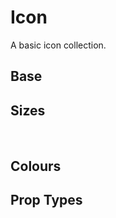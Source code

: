 
<Meta title='Components|Icon' component={Icon} />

# Icon
A basic icon collection.

## Base

<Preview>
  <Story name='Base'>
    <div>
      <Icon name={'bin'} />
      <Icon name={'camera'} />
      <Icon name={'caret'} />
      <Icon name={'chevron-down'} />
      <Icon name={'chevron-left'} />
      <Icon name={'chevron-right'} />
      <Icon name={'chevron-up'} />
      <Icon name={'code'} />
      <Icon name={'cross'} />
      <Icon name={'dashboard'} />
      <Icon name={'download'} />
      <Icon name={'edit'} />
      <Icon name={'email'} />
      <Icon name={'exclamation'} />
      <Icon name={'filter'} />
      <Icon name={'hamburger'} />
      <Icon name={'home'} />
      <Icon name={'image'} />
      <Icon name={'info'} />
      <Icon name={'plus'} />
      <Icon name={'prize-cash'} />
      <Icon name={'prize-digital'} />
      <Icon name={'prize-physical'} />
      <Icon name={'report'} />
      <Icon name={'search'} />
      <Icon name={'settings'} />
      <Icon name={'sign-out'} />
      <Icon name={'sms'} />
      <Icon name={'tick'} />
      <Icon name={'user'} />
    </div>
  </Story>
</Preview>

## Sizes

<Preview>
  <Story name='XSmall'>
    <div>
      <Icon size={'XSmall'} name={'bin'} />
      <Icon size={'XSmall'} name={'camera'} />
      <Icon size={'XSmall'} name={'caret'} />
      <Icon size={'XSmall'} name={'chevron-down'} />
      <Icon size={'XSmall'} name={'chevron-left'} />
      <Icon size={'XSmall'} name={'chevron-right'} />
      <Icon size={'XSmall'} name={'chevron-up'} />
      <Icon size={'XSmall'} name={'code'} />
      <Icon size={'XSmall'} name={'cross'} />
      <Icon size={'XSmall'} name={'dashboard'} />
      <Icon size={'XSmall'} name={'download'} />
      <Icon size={'XSmall'} name={'edit'} />
      <Icon size={'XSmall'} name={'email'} />
      <Icon size={'XSmall'} name={'exclamation'} />
      <Icon size={'XSmall'} name={'filter'} />
      <Icon size={'XSmall'} name={'hamburger'} />
      <Icon size={'XSmall'} name={'home'} />
      <Icon size={'XSmall'} name={'image'} />
      <Icon size={'XSmall'} name={'info'} />
      <Icon size={'XSmall'} name={'plus'} />
      <Icon size={'XSmall'} name={'prize-cash'} />
      <Icon size={'XSmall'} name={'prize-digital'} />
      <Icon size={'XSmall'} name={'prize-physical'} />
      <Icon size={'XSmall'} name={'report'} />
      <Icon size={'XSmall'} name={'search'} />
      <Icon size={'XSmall'} name={'settings'} />
      <Icon size={'XSmall'} name={'sign-out'} />
      <Icon size={'XSmall'} name={'sms'} />
      <Icon size={'XSmall'} name={'tick'} />
      <Icon size={'XSmall'} name={'user'} />
    </div>
  </Story>
</Preview>

<Preview>
  <Story name='Small'>
    <div>
      <Icon size={'Small'} name={'bin'} />
      <Icon size={'Small'} name={'camera'} />
      <Icon size={'Small'} name={'caret'} />
      <Icon size={'Small'} name={'chevron-down'} />
      <Icon size={'Small'} name={'chevron-left'} />
      <Icon size={'Small'} name={'chevron-right'} />
      <Icon size={'Small'} name={'chevron-up'} />
      <Icon size={'Small'} name={'code'} />
      <Icon size={'Small'} name={'cross'} />
      <Icon size={'Small'} name={'dashboard'} />
      <Icon size={'Small'} name={'download'} />
      <Icon size={'Small'} name={'edit'} />
      <Icon size={'Small'} name={'email'} />
      <Icon size={'Small'} name={'exclamation'} />
      <Icon size={'Small'} name={'filter'} />
      <Icon size={'Small'} name={'hamburger'} />
      <Icon size={'Small'} name={'home'} />
      <Icon size={'Small'} name={'image'} />
      <Icon size={'Small'} name={'info'} />
      <Icon size={'Small'} name={'plus'} />
      <Icon size={'Small'} name={'prize-cash'} />
      <Icon size={'Small'} name={'prize-digital'} />
      <Icon size={'Small'} name={'prize-physical'} />
      <Icon size={'Small'} name={'report'} />
      <Icon size={'Small'} name={'search'} />
      <Icon size={'Small'} name={'settings'} />
      <Icon size={'Small'} name={'sign-out'} />
      <Icon size={'Small'} name={'sms'} />
      <Icon size={'Small'} name={'tick'} />
      <Icon size={'Small'} name={'user'} />
    </div>
  </Story>
</Preview>

<Preview>
  <Story name='Large'>
    <div>
      <Icon size={'Large'} name={'bin'} />
      <Icon size={'Large'} name={'camera'} />
      <Icon size={'Large'} name={'caret'} />
      <Icon size={'Large'} name={'chevron-down'} />
      <Icon size={'Large'} name={'chevron-left'} />
      <Icon size={'Large'} name={'chevron-right'} />
      <Icon size={'Large'} name={'chevron-up'} />
      <Icon size={'Large'} name={'code'} />
      <Icon size={'Large'} name={'cross'} />
      <Icon size={'Large'} name={'dashboard'} />
      <Icon size={'Large'} name={'download'} />
      <Icon size={'Large'} name={'edit'} />
      <Icon size={'Large'} name={'email'} />
      <Icon size={'Large'} name={'exclamation'} />
      <Icon size={'Large'} name={'filter'} />
      <Icon size={'Large'} name={'hamburger'} />
      <Icon size={'Large'} name={'home'} />
      <Icon size={'Large'} name={'image'} />
      <Icon size={'Large'} name={'info'} />
      <Icon size={'Large'} name={'plus'} />
      <Icon size={'Large'} name={'prize-cash'} />
      <Icon size={'Large'} name={'prize-digital'} />
      <Icon size={'Large'} name={'prize-physical'} />
      <Icon size={'Large'} name={'report'} />
      <Icon size={'Large'} name={'search'} />
      <Icon size={'Large'} name={'settings'} />
      <Icon size={'Large'} name={'sign-out'} />
      <Icon size={'Large'} name={'sms'} />
      <Icon size={'Large'} name={'tick'} />
      <Icon size={'Large'} name={'user'} />
    </div>
  </Story>
</Preview>

<br/>

## Colours

<Preview>
  <Story name='Success'>
    <div>
      <Icon colour={'Success'} name={'bin'} />
      <Icon colour={'Success'} name={'camera'} />
      <Icon colour={'Success'} name={'caret'} />
      <Icon colour={'Success'} name={'chevron-down'} />
      <Icon colour={'Success'} name={'chevron-left'} />
      <Icon colour={'Success'} name={'chevron-right'} />
      <Icon colour={'Success'} name={'chevron-up'} />
      <Icon colour={'Success'} name={'code'} />
      <Icon colour={'Success'} name={'cross'} />
      <Icon colour={'Success'} name={'dashboard'} />
      <Icon colour={'Success'} name={'download'} />
      <Icon colour={'Success'} name={'edit'} />
      <Icon colour={'Success'} name={'email'} />
      <Icon colour={'Success'} name={'exclamation'} />
      <Icon colour={'Success'} name={'filter'} />
      <Icon colour={'Success'} name={'hamburger'} />
      <Icon colour={'Success'} name={'home'} />
      <Icon colour={'Success'} name={'image'} />
      <Icon colour={'Success'} name={'info'} />
      <Icon colour={'Success'} name={'plus'} />
      <Icon colour={'Success'} name={'prize-cash'} />
      <Icon colour={'Success'} name={'prize-digital'} />
      <Icon colour={'Success'} name={'prize-physical'} />
      <Icon colour={'Success'} name={'report'} />
      <Icon colour={'Success'} name={'search'} />
      <Icon colour={'Success'} name={'settings'} />
      <Icon colour={'Success'} name={'sign-out'} />
      <Icon colour={'Success'} name={'sms'} />
      <Icon colour={'Success'} name={'tick'} />
      <Icon colour={'Success'} name={'user'} />
    </div>
  </Story>
</Preview>

<Preview>
  <Story name='Warning'>
    <div>
      <Icon colour={'Warning'} name={'bin'} />
      <Icon colour={'Warning'} name={'camera'} />
      <Icon colour={'Warning'} name={'caret'} />
      <Icon colour={'Warning'} name={'chevron-down'} />
      <Icon colour={'Warning'} name={'chevron-left'} />
      <Icon colour={'Warning'} name={'chevron-right'} />
      <Icon colour={'Warning'} name={'chevron-up'} />
      <Icon colour={'Warning'} name={'code'} />
      <Icon colour={'Warning'} name={'cross'} />
      <Icon colour={'Warning'} name={'dashboard'} />
      <Icon colour={'Warning'} name={'download'} />
      <Icon colour={'Warning'} name={'edit'} />
      <Icon colour={'Warning'} name={'email'} />
      <Icon colour={'Warning'} name={'exclamation'} />
      <Icon colour={'Warning'} name={'filter'} />
      <Icon colour={'Warning'} name={'hamburger'} />
      <Icon colour={'Warning'} name={'home'} />
      <Icon colour={'Warning'} name={'image'} />
      <Icon colour={'Warning'} name={'info'} />
      <Icon colour={'Warning'} name={'plus'} />
      <Icon colour={'Warning'} name={'prize-cash'} />
      <Icon colour={'Warning'} name={'prize-digital'} />
      <Icon colour={'Warning'} name={'prize-physical'} />
      <Icon colour={'Warning'} name={'report'} />
      <Icon colour={'Warning'} name={'search'} />
      <Icon colour={'Warning'} name={'settings'} />
      <Icon colour={'Warning'} name={'sign-out'} />
      <Icon colour={'Warning'} name={'sms'} />
      <Icon colour={'Warning'} name={'tick'} />
      <Icon colour={'Warning'} name={'user'} />
    </div>
  </Story>
</Preview>

<Preview>
  <Story name='Error'>
    <div>
      <Icon colour={'Error'} name={'bin'} />
      <Icon colour={'Error'} name={'camera'} />
      <Icon colour={'Error'} name={'caret'} />
      <Icon colour={'Error'} name={'chevron-down'} />
      <Icon colour={'Error'} name={'chevron-left'} />
      <Icon colour={'Error'} name={'chevron-right'} />
      <Icon colour={'Error'} name={'chevron-up'} />
      <Icon colour={'Error'} name={'code'} />
      <Icon colour={'Error'} name={'cross'} />
      <Icon colour={'Error'} name={'dashboard'} />
      <Icon colour={'Error'} name={'download'} />
      <Icon colour={'Error'} name={'edit'} />
      <Icon colour={'Error'} name={'email'} />
      <Icon colour={'Error'} name={'exclamation'} />
      <Icon colour={'Error'} name={'filter'} />
      <Icon colour={'Error'} name={'hamburger'} />
      <Icon colour={'Error'} name={'home'} />
      <Icon colour={'Error'} name={'image'} />
      <Icon colour={'Error'} name={'info'} />
      <Icon colour={'Error'} name={'plus'} />
      <Icon colour={'Error'} name={'prize-cash'} />
      <Icon colour={'Error'} name={'prize-digital'} />
      <Icon colour={'Error'} name={'prize-physical'} />
      <Icon colour={'Error'} name={'report'} />
      <Icon colour={'Error'} name={'search'} />
      <Icon colour={'Error'} name={'settings'} />
      <Icon colour={'Error'} name={'sign-out'} />
      <Icon colour={'Error'} name={'sms'} />
      <Icon colour={'Error'} name={'tick'} />
      <Icon colour={'Error'} name={'user'} />
    </div>
  </Story>
</Preview>

## Prop Types

<Props of={Icon} />